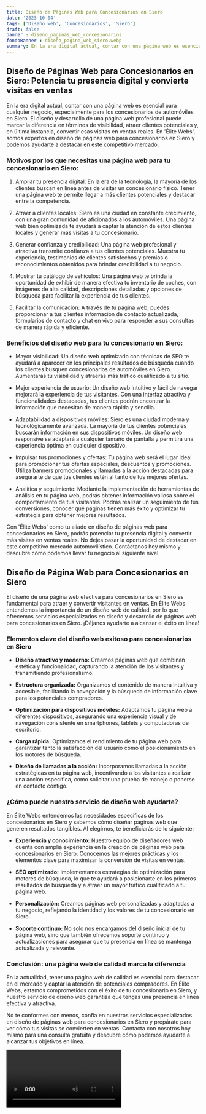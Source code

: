 ```yaml
---
title: Diseño de Páginas Web para Concesionarios en Siero
date: '2023-10-04'
tags: ['Diseño web', 'Concesionarios', 'Siero']
draft: false
banner : diseño_paginas_web_concesionarios
fondoBanner : diseño_pagina_web_siero.webp
summary: En la era digital actual, contar con una página web es esencial para cualquier negocio, especialmente para los concesionarios de automóviles en Siero. El diseño y desarrollo de una página web profesional puede marcar la diferencia en términos de visibilidad, atraer clientes potenciales y, en última instancia, convertir esas visitas en ventas reales. En 'Élite Webs', somos expertos en diseño de páginas web para concesionarios en Siero y podemos ayudarte a destacar en este competitivo mercado.
---
```


## Diseño de Páginas Web para Concesionarios en Siero: Potencia tu presencia digital y convierte visitas en ventas

En la era digital actual, contar con una página web es esencial para cualquier negocio, especialmente para los concesionarios de automóviles en Siero. El diseño y desarrollo de una página web profesional puede marcar la diferencia en términos de visibilidad, atraer clientes potenciales y, en última instancia, convertir esas visitas en ventas reales. En 'Élite Webs', somos expertos en diseño de páginas web para concesionarios en Siero y podemos ayudarte a destacar en este competitivo mercado.

### Motivos por los que necesitas una página web para tu concesionario en Siero:

1. Ampliar tu presencia digital: En la era de la tecnología, la mayoría de los clientes buscan en línea antes de visitar un concesionario físico. Tener una página web te permite llegar a más clientes potenciales y destacar entre la competencia.

2. Atraer a clientes locales: Siero es una ciudad en constante crecimiento, con una gran comunidad de aficionados a los automóviles. Una página web bien optimizada te ayudará a captar la atención de estos clientes locales y generar más visitas a tu concesionario.

3. Generar confianza y credibilidad: Una página web profesional y atractiva transmite confianza a tus clientes potenciales. Muestra tu experiencia, testimonios de clientes satisfechos y premios o reconocimientos obtenidos para brindar credibilidad a tu negocio.

4. Mostrar tu catálogo de vehículos: Una página web te brinda la oportunidad de exhibir de manera efectiva tu inventario de coches, con imágenes de alta calidad, descripciones detalladas y opciones de búsqueda para facilitar la experiencia de tus clientes.

5. Facilitar la comunicación: A través de tu página web, puedes proporcionar a tus clientes información de contacto actualizada, formularios de contacto y chat en vivo para responder a sus consultas de manera rápida y eficiente.

### Beneficios del diseño web para tu concesionario en Siero:

- Mayor visibilidad: Un diseño web optimizado con técnicas de SEO te ayudará a aparecer en los principales resultados de búsqueda cuando los clientes busquen concesionarios de automóviles en Siero. Aumentarás tu visibilidad y atraerás más tráfico cualificado a tu sitio.

- Mejor experiencia de usuario: Un diseño web intuitivo y fácil de navegar mejorará la experiencia de tus visitantes. Con una interfaz atractiva y funcionalidades destacadas, tus clientes podrán encontrar la información que necesitan de manera rápida y sencilla.

- Adaptabilidad a dispositivos móviles: Siero es una ciudad moderna y tecnológicamente avanzada. La mayoría de tus clientes potenciales buscarán información en sus dispositivos móviles. Un diseño web responsive se adaptará a cualquier tamaño de pantalla y permitirá una experiencia óptima en cualquier dispositivo.

- Impulsar tus promociones y ofertas: Tu página web será el lugar ideal para promocionar tus ofertas especiales, descuentos y promociones. Utiliza banners promocionales y llamadas a la acción destacadas para asegurarte de que tus clientes estén al tanto de tus mejores ofertas.

- Analítica y seguimiento: Mediante la implementación de herramientas de análisis en tu página web, podrás obtener información valiosa sobre el comportamiento de tus visitantes. Podrás realizar un seguimiento de tus conversiones, conocer qué páginas tienen más éxito y optimizar tu estrategia para obtener mejores resultados.

Con 'Élite Webs' como tu aliado en diseño de páginas web para concesionarios en Siero, podrás potenciar tu presencia digital y convertir más visitas en ventas reales. No dejes pasar la oportunidad de destacar en este competitivo mercado automovilístico. Contáctanos hoy mismo y descubre cómo podemos llevar tu negocio al siguiente nivel.

<GifSeo />

<Cta />

## Diseño de Página Web para Concesionarios en Siero

El diseño de una página web efectiva para concesionarios en Siero es fundamental para atraer y convertir visitantes en ventas. En Élite Webs entendemos la importancia de un diseño web de calidad, por lo que ofrecemos servicios especializados en diseño y desarrollo de páginas web para concesionarios en Siero. ¡Déjanos ayudarte a alcanzar el éxito en línea!

### Elementos clave del diseño web exitoso para concesionarios en Siero

- **Diseño atractivo y moderno:** Creamos páginas web que combinan estética y funcionalidad, capturando la atención de los visitantes y transmitiendo profesionalismo.

- **Estructura organizada:** Organizamos el contenido de manera intuitiva y accesible, facilitando la navegación y la búsqueda de información clave para los potenciales compradores.

- **Optimización para dispositivos móviles:** Adaptamos tu página web a diferentes dispositivos, asegurando una experiencia visual y de navegación consistente en smartphones, tablets y computadoras de escritorio.

- **Carga rápida:** Optimizamos el rendimiento de tu página web para garantizar tanto la satisfacción del usuario como el posicionamiento en los motores de búsqueda.

- **Diseño de llamadas a la acción:** Incorporamos llamadas a la acción estratégicas en tu página web, incentivando a los visitantes a realizar una acción específica, como solicitar una prueba de manejo o ponerse en contacto contigo.

### ¿Cómo puede nuestro servicio de diseño web ayudarte?

En Élite Webs entendemos las necesidades específicas de los concesionarios en Siero y sabemos cómo diseñar páginas web que generen resultados tangibles. Al elegirnos, te beneficiarás de lo siguiente:

- **Experiencia y conocimiento:** Nuestro equipo de diseñadores web cuenta con amplia experiencia en la creación de páginas web para concesionarios en Siero. Conocemos las mejores prácticas y los elementos clave para maximizar la conversión de visitas en ventas.

- **SEO optimizado:** Implementamos estrategias de optimización para motores de búsqueda, lo que te ayudará a posicionarte en los primeros resultados de búsqueda y a atraer un mayor tráfico cualificado a tu página web.

- **Personalización:** Creamos páginas web personalizadas y adaptadas a tu negocio, reflejando la identidad y los valores de tu concesionario en Siero.

- **Soporte continuo:** No solo nos encargamos del diseño inicial de tu página web, sino que también ofrecemos soporte continuo y actualizaciones para asegurar que tu presencia en línea se mantenga actualizada y relevante.

### Conclusión: una página web de calidad marca la diferencia

En la actualidad, tener una página web de calidad es esencial para destacar en el mercado y captar la atención de potenciales compradores. En Élite Webs, estamos comprometidos con el éxito de tu concesionario en Siero, y nuestro servicio de diseño web garantiza que tengas una presencia en línea efectiva y atractiva.

No te conformes con menos, confía en nuestros servicios especializados en diseño de páginas web para concesionarios en Siero y prepárate para ver cómo tus visitas se convierten en ventas. Contacta con nosotros hoy mismo para una consulta gratuita y descubre cómo podemos ayudarte a alcanzar tus objetivos en línea.

<Video />

<CtaBot job='Concesionarios' city='Siero'/>

<Gmaps query='Siero+españa+maps' />